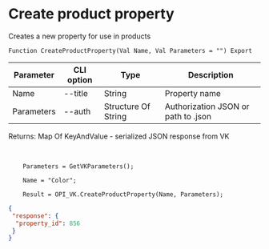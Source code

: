 ﻿---
sidebar_position: 2
---


# Create product property
 Creates a new property for use in products



`Function CreateProductProperty(Val Name, Val Parameters = "") Export`

  | Parameter | CLI option | Type | Description |
  |-|-|-|-|
  | Name | --title | String | Property name |
  | Parameters | --auth | Structure Of String | Authorization JSON or path to .json |

  
  Returns:  Map Of KeyAndValue - serialized JSON response from VK

<br/>




```bsl title="Code example"
    Parameters = GetVKParameters();

    Name = "Color";

    Result = OPI_VK.CreateProductProperty(Name, Parameters);
```
 



```json title="Result"
{
 "response": {
  "property_id": 856
 }
}
```

